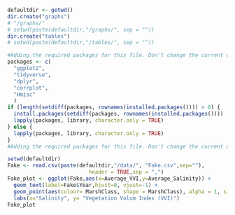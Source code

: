 ```{r}
defaultdir <- getwd()
dir.create("graphs")
# "/graphs/"
# setwd(paste(defaultdir,"/graphs/", sep = ""))
dir.create("tables")
# setwd(paste(defaultdir,"/tables/", sep = ""))


```

```{r, loading packages, include=TRUE, echo=FALSE}
#Adding the required packages for this file. Don't change the current order, and add new packages to the first.
packages <- c(
  "ggplot2", 
  "tidyverse", 
  "dplyr",
  "corrplot",
  "Hmisc"
  ) 
if (length(setdiff(packages, rownames(installed.packages()))) > 0) {
  install.packages(setdiff(packages, rownames(installed.packages())))
  lapply(packages, library, character.only = TRUE)
} else {
  lapply(packages, library, character.only = TRUE)
}
#Adding the required packages for this file. Don't change the current order, and add new packages to the first.

```

```{r}
setwd(defaultdir)
Fake <- read.csv(paste(defaultdir,"/data/", "Fake.csv",sep=""),
                          header = TRUE,sep = ",")
Fake_plot <- ggplot(Fake,aes(x=Average_VVI,y=Average_Salinity)) +
  geom_text(label=Fake$Year,hjust=0, vjust=-1) + 
  geom_point(aes(colour= MarshClass, shape = MarshClass), alpha = 1, size = 3) + 
  labs(x="Salinity", y= "Vegetation Volum Index (VVI)") 
Fake_plot


```



